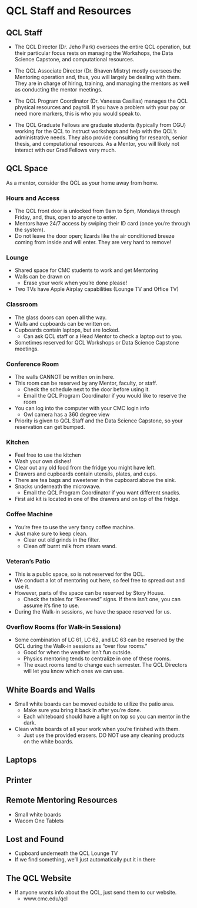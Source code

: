# QCL Staff and Resources

## QCL Staff

- The QCL Director (Dr. Jeho Park) oversees the entire QCL operation, but their particular focus rests on managing the Workshops, the Data Science Capstone, and computational resources.

- The QCL Associate Director (Dr. Bhaven Mistry) mostly oversees the Mentoring operation and, thus, you will largely be dealing with them. They are in charge of hiring, training, and managing the mentors as well as conducting the mentor meetings.

- The QCL Program Coordinator (Dr. Vanessa Casillas) manages the QCL physical resources and payroll. If you have a problem with your pay or need more markers, this is who you would speak to.

- The QCL Graduate Fellows are graduate students (typically from CGU) working for the QCL to instruct workshops and help with the QCL's administrative needs. They also provide consulting for research, senior thesis, and computational resources. As a Mentor, you will likely not interact with our Grad Fellows very much.

## QCL Space
As a mentor, consider the QCL as your home away from home.

### Hours and Access

- The QCL front door is unlocked from 9am to 5pm, Mondays through Friday, and, thus, open to anyone to enter.
- Mentors have 24/7 access by swiping their ID card (once you're through the system).
- Do not leave the door open; lizards like the air conditioned breeze coming from inside and will enter. They are very hard to remove!

### Lounge

- Shared space for CMC students to work and get Mentoring
- Walls can be drawn on
  - Erase your work when you're done please!
- Two TVs have Apple Airplay capabilities (Lounge TV and Office TV)

### Classroom

- The glass doors can open all the way.
- Walls and cupboards can be written on.
- Cupboards contain laptops, but are locked.
  - Can ask QCL staff or a Head Mentor to check a laptop out to you.
- Sometimes reserved for QCL Workshops or Data Science Capstone meetings.


### Conference Room

- The walls CANNOT be written on in here.
- This room can be reserved by any Mentor, faculty, or staff.
  - Check the schedule next to the door before using it.
  - Email the QCL Program Coordinator if you would like to reserve the room
- You can log into the computer with your CMC login info
  - Owl camera has a 360 degree view
- Priority is given to QCL Staff and the Data Science Capstone, so your reservation can get bumped.

### Kitchen

- Feel free to use the kitchen
- Wash your own dishes!
- Clear out any old food from the fridge you might have left.
- Drawers and cupboards contain utensils, plates, and cups.
- There are tea bags and sweetener in the cupboard above the sink.
- Snacks underneath the microwave.
  - Email the QCL Program Coordinator if you want different snacks.
- First aid kit is located in one of the drawers and on top of the fridge.

### Coffee Machine

- You're free to use the very fancy coffee machine.
- Just make sure to keep clean.
  - Clear out old grinds in the filter.
  - Clean off burnt milk from steam wand.

### Veteran's Patio

- This is a public space, so is not reserved for the QCL.
- We conduct a lot of mentoring out here, so feel free to spread out and use it.
- However, parts of the space can be reserved by Story House.
  - Check the tables for "Reserved" signs. If there isn't one, you can assume it's fine to use.
- During the Walk-in sessions, we have the space reserved for us.

### Overflow Rooms (for Walk-in Sessions)
- Some combination of LC 61, LC 62, and LC 63 can be reserved by the QCL during the Walk-in sessions as "over flow rooms."
  - Good for when the weather isn't fun outside.
  - Physics mentoring tends to centralize in one of these rooms.
  - The exact rooms tend to change each semester. The QCL Directors will let you know which ones we can use.

## White Boards and Walls

- Small white boards can be moved outside to utilize the patio area.
  - Make sure you bring it back in after you're done.
  - Each whiteboard should have a light on top so you can mentor in the dark.
- Clean white boards of all your work when you're finished with them.
  - Just use the provided erasers. DO NOT use any cleaning products on the white boards.

## Laptops

## Printer

## Remote Mentoring Resources

- Small white boards
- Wacom One Tablets

## Lost and Found

- Cupboard underneath the QCL Lounge TV
- If we find something, we'll just automatically put it in there

## The QCL Website

- If anyone wants info about the QCL, just send them to our website.
  - www.cmc.edu/qcl